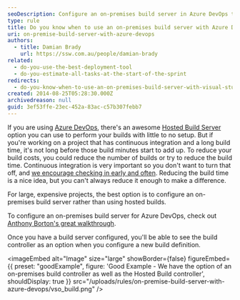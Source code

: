 ```yaml
---
seoDescription: Configure an on-premises build server in Azure DevOps to reduce continuous integration build costs and optimize your project's performance.
type: rule
title: Do you know when to use an on-premises build server with Azure DevOps?
uri: on-premise-build-server-with-azure-devops
authors:
  - title: Damian Brady
    url: https://ssw.com.au/people/damian-brady
related:
  - do-you-use-the-best-deployment-tool
  - do-you-estimate-all-tasks-at-the-start-of-the-sprint
redirects:
  - do-you-know-when-to-use-an-on-premises-build-server-with-visual-studio-online
created: 2014-08-25T05:28:30.000Z
archivedreason: null
guid: 3ef53ffe-23ec-452a-83ac-c57b307febb7
---
```


If you are using [Azure DevOps](https://azure.microsoft.com/en-us/services/devops), there's an awesome [Hosted Build Server](https://devblogs.microsoft.com/bharry/configuring-a-build-server-against-your-shiny-new-hosted-tfs-account/) option you can use to perform your builds with little to no setup. But if you're working on a project that has continuous integration and a long build time, it's not long before those build minutes start to add up.
To reduce your build costs, you could reduce the number of builds or try to reduce the build time. Continuous integration is very important so you don't want to turn that off, and [we encourage checking in early and often](/do-you-know-to-get-visual-studio-to-remind-you-to-check-in). Reducing the build time is a nice idea, but you can't always reduce it enough to make a difference.

For large, expensive projects, the best option is to configure an on-premises build server rather than using hosted builds.

To configure an on-premises build server for Azure DevOps, check out [Anthony Borton's great walkthrough](https://anthonyborton.com/2014/04/configuring-on-premises-build-server-for-visual-studio-online/).

Once you have a build server configured, you'll be able to see the build controller as an option when you configure a new build definition.

<imageEmbed
  alt="Image"
  size="large"
  showBorder={false}
  figureEmbed={{
    preset: "goodExample",
    figure: 'Good Example - We have the option of an on-premises build controller as well as the Hosted Build controller',
    shouldDisplay: true
  }}
  src="/uploads/rules/on-premise-build-server-with-azure-devops/vso_build.png"
/>